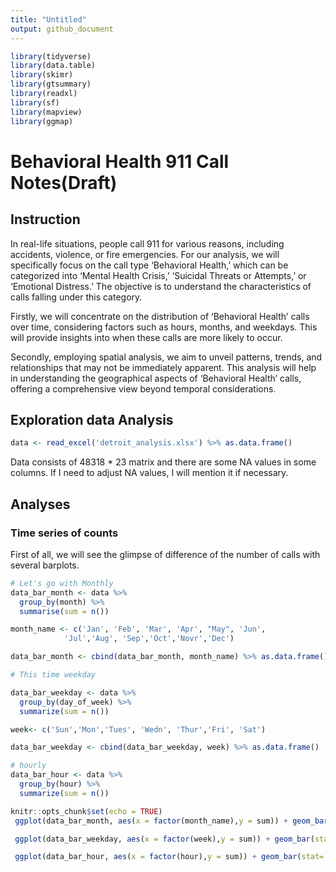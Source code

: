 ```yaml
---
title: "Untitled"
output: github_document
---
```


```r
library(tidyverse)
library(data.table)
library(skimr)
library(gtsummary)
library(readxl)
library(sf)
library(mapview)
library(ggmap)
```

# Behavioral Health 911 Call Notes(Draft)

## Instruction

In real-life situations, people call 911 for various reasons, including accidents, violence, or fire emergencies. For our analysis, we will specifically focus on the call type 'Behavioral Health,' which can be categorized into 'Mental Health Crisis,' 'Suicidal Threats or Attempts,' or 'Emotional Distress.' The objective is to understand the characteristics of calls falling under this category.

Firstly, we will concentrate on the distribution of 'Behavioral Health' calls over time, considering factors such as hours, months, and weekdays. This will provide insights into when these calls are more likely to occur.

Secondly, employing spatial analysis, we aim to unveil patterns, trends, and relationships that may not be immediately apparent. This analysis will help in understanding the geographical aspects of 'Behavioral Health' calls, offering a comprehensive view beyond temporal considerations. 


## Exploration data Analysis

```r
data <- read_excel('detroit_analysis.xlsx') %>% as.data.frame()
```

Data consists of 48318 * 23 matrix and there are some NA values in some columns. If I need to adjust NA values, I will mention it if necessary.

## Analyses

### Time series of counts

First of all, we will see the glimpse of difference of the number of calls with several barplots.

```r
# Let's go with Monthly
data_bar_month <- data %>% 
  group_by(month) %>% 
  summarise(sum = n())

month_name <- c('Jan', 'Feb', 'Mar', 'Apr', "May", 'Jun', 
            'Jul','Aug', 'Sep','Oct','Novr','Dec')

data_bar_month <- cbind(data_bar_month, month_name) %>% as.data.frame()

# This time weekday

data_bar_weekday <- data %>% 
  group_by(day_of_week) %>% 
  summarize(sum = n())

week<- c('Sun','Mon','Tues', 'Wedn', 'Thur','Fri', 'Sat')

data_bar_weekday <- cbind(data_bar_weekday, week) %>% as.data.frame()

# hourly
data_bar_hour <- data %>% 
  group_by(hour) %>% 
  summarize(sum = n())
```



```r
knitr::opts_chunk$set(echo = TRUE)
 ggplot(data_bar_month, aes(x = factor(month_name),y = sum)) + geom_bar(stat= 'identity', fill = 'green') + labs(title = 'The bar graph of the number of call by monthly') + xlab(label = 'Month') + ylab(label = 'The number')

 ggplot(data_bar_weekday, aes(x = factor(week),y = sum)) + geom_bar(stat= 'identity', fill = 'red') + labs(title = 'The bar graph of the number of call by weekday') + xlab(label = 'Weekday') + ylab(label = 'The number')

 ggplot(data_bar_hour, aes(x = factor(hour),y = sum)) + geom_bar(stat= 'identity', fill = 'Yellow') + labs(title = 'The bar graph of the number of call by hour') + xlab(label = 'Hourly') + ylab(label = 'The number')
```
